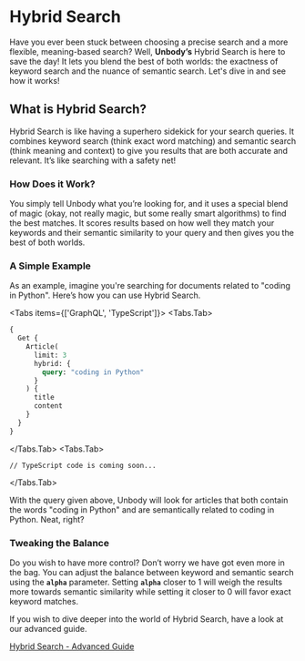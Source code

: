 
# Hybrid Search

Have you ever been stuck between choosing a precise search and a more flexible, meaning-based search? Well, **Unbody’s** Hybrid Search is here to save the day! It lets you blend the best of both worlds: the exactness of keyword search and the nuance of semantic search. Let's dive in and see how it works!

## **What is Hybrid Search?**

Hybrid Search is like having a superhero sidekick for your search queries. It combines keyword search (think exact word matching) and semantic search (think meaning and context) to give you results that are both accurate and relevant. It’s like searching with a safety net!

### **How Does it Work?**

You simply tell Unbody what you’re looking for, and it uses a special blend of magic (okay, not really magic, but some really smart algorithms) to find the best matches. It scores results based on how well they match your keywords and their semantic similarity to your query and then gives you the best of both worlds.

### **A Simple Example**

As an example, imagine you're searching for documents related to "coding in Python". Here’s how you can use Hybrid Search.

<Tabs items={['GraphQL', 'TypeScript']}>
<Tabs.Tab>
```graphql copy
{
  Get {
    Article(
      limit: 3
      hybrid: {
        query: "coding in Python"
      }
    ) {
      title
      content
    }
  }
}
```
</Tabs.Tab>
<Tabs.Tab>
```tsx
// TypeScript code is coming soon...
```
</Tabs.Tab>
</Tabs>

With the query given above, Unbody will look for articles that both contain the words "coding in Python" and are semantically related to coding in Python. Neat, right?

### **Tweaking the Balance**

Do you wish to have more control? Don’t worry we have got even more in the bag. You can adjust the balance between keyword and semantic search using the **`alpha`** parameter. Setting **`alpha`** closer to 1 will weigh the results more towards semantic similarity while setting it closer to 0 will favor exact keyword matches.

If you wish to dive deeper into the world of Hybrid Search, have a look at our advanced guide.

[Hybrid Search - Advanced Guide](/docs/graphql-api/search/hybrid-search-adv)
